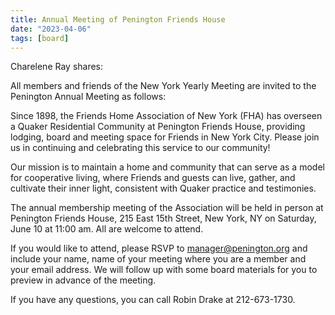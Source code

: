 ```yaml
---
title: Annual Meeting of Penington Friends House
date: "2023-04-06"
tags: [board]
---
```


Charelene Ray shares:

All members and friends of the New York Yearly Meeting are invited to the Penington Annual Meeting as follows:

Since 1898, the Friends Home Association of New York (FHA) has overseen a Quaker
Residential Community at Penington Friends House, providing lodging, board and
meeting space for Friends in New York City. Please join us in continuing and celebrating this service to our community!

Our mission is to maintain a home and community that can serve as a model for
cooperative living, where Friends and guests can live, gather, and cultivate their inner light, consistent with Quaker practice and testimonies.

The annual membership meeting of the Association will be held in person at Penington Friends House, 215 East 15th Street, New York, NY on Saturday, June 10 at 11:00 am. All are welcome to attend.

If you would like to attend, please RSVP to manager@penington.org and include your name, name of your meeting where you are a member and your email address. We will follow up with some board materials for you to preview in advance of the meeting.

If you have any questions, you can call Robin Drake at 212-673-1730.
